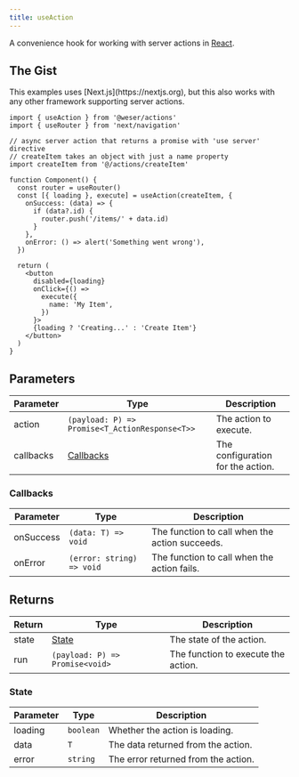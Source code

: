```yaml
---
title: useAction
---
```


A convenience hook for working with server actions in [React](https://react.dev).

## The Gist

<Callout title="Note">
  This examples uses [Next.js](https://nextjs.org), but this also works with any
  other framework supporting server actions.
</Callout>

```tsx
import { useAction } from '@weser/actions'
import { useRouter } from 'next/navigation'

// async server action that returns a promise with 'use server' directive
// createItem takes an object with just a name property
import createItem from '@/actions/createItem'

function Component() {
  const router = useRouter()
  const [{ loading }, execute] = useAction(createItem, {
    onSuccess: (data) => {
      if (data?.id) {
        router.push('/items/' + data.id)
      }
    },
    onError: () => alert('Something went wrong'),
  })

  return (
    <button
      disabled={loading}
      onClick={() =>
        execute({
          name: 'My Item',
        })
      }>
      {loading ? 'Creating...' : 'Create Item'}
    </button>
  )
}
```

## Parameters

| Parameter | Type                                           | Description                       |
| --------- | ---------------------------------------------- | --------------------------------- |
| action    | `(payload: P) => Promise<T_ActionResponse<T>>` | The action to execute.            |
| callbacks | [Callbacks](#callbacks)                        | The configuration for the action. |

### Callbacks

| Parameter | Type                      | Description                                    |
| --------- | ------------------------- | ---------------------------------------------- |
| onSuccess | `(data: T) => void`       | The function to call when the action succeeds. |
| onError   | `(error: string) => void` | The function to call when the action fails.    |

## Returns

| Return | Type                            | Description                         |
| ------ | ------------------------------- | ----------------------------------- |
| state  | [State](#state)                 | The state of the action.            |
| run    | `(payload: P) => Promise<void>` | The function to execute the action. |

### State

| Parameter | Type      | Description                         |
| --------- | --------- | ----------------------------------- |
| loading   | `boolean` | Whether the action is loading.      |
| data      | `T`       | The data returned from the action.  |
| error     | `string`  | The error returned from the action. |

